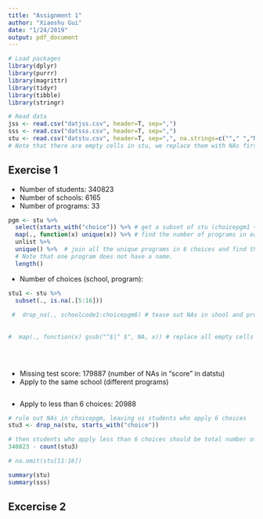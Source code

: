 ```yaml
---
title: "Assignment 1"
author: "Xiaoshu Gui"
date: "1/24/2019"
output: pdf_document
---
```


```r
# Load packages
library(dplyr)
library(purrr)
library(magrittr)
library(tidyr)
library(tibble)
library(stringr)

# Read data
jss <- read.csv("datjss.csv", header=T, sep=",")
sss <- read.csv("datsss.csv", header=T, sep=",")
stu <- read.csv("datstu.csv", header=T, sep=",", na.strings=c(""," ","NA"))
# Note that there are empty cells in stu, we replace them with NAs first.
```

## Exercise 1
* Number of students: 340823
* Number of schools: 6165
* Number of programs: 33
```r
pgm <- stu %>% 
  select(starts_with("choice")) %>% # get a subset of stu (choicepgm1 ~ 6)
  map(., function(x) unique(x)) %>% # find the number of programs in each "choicepgm"
  unlist %>% 
  unique() %>%  # join all the unique programs in 6 choices and find the unique value. 
  # Note that one program does not have a name. 
  length() 
```

* Number of choices (school, program): 
```r
stu1 <- stu %>%
  subset(., is.na(.[5:16]))
  
 #  drop_na(., schoolcode1:choicepgm6) # tease out NAs in shool and program choices
  
  
#  map(., function(x) gsub("^$|^ $", NA, x)) # replace all empty cells with NAs. 

  
 


```

* Missing test score: 179887 (number of NAs in "score" in datstu)
* Apply to the same school (different programs)
```r

```

* Apply to less than 6 choices: 20988

```r
# rule out NAs in choicepgm, leaving us students who apply 6 choices
stu3 <- drop_na(stu, starts_with("choice"))

# then students who apply less than 6 choices should be total number of students minus those who apply 6 choices:
340823 - count(stu3)

# na.omit(stu[11:16])

```


```r
summary(stu)
summary(sss)
```


## Excercise 2


